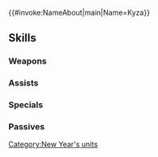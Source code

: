 {{#invoke:NameAbout|main|Name=Kyza}}{{HeroPage Tabs}}
{{Hero Infobox
|Name=Kyza
|Title=Tiger of Fortune
|WeaponType=Red Beast
|MoveType=Infantry
|Origin=Fire Emblem: Radiant Dawn
|Gender=Male
|actorEN=Landon McDonald
|actorJP=島﨑信長
|artist=まじ
|additionDate=December 28, 2021
|releaseDate=January 1, 2022
|cv1=9
|cv2=400700
|TagID=年明キサ
|InternalID=754
|Properties=limited,tempest,specDisplay
|description=A tiger warrior from Gallia, home of the beast tribe of laguz. Serious and dutiful, not even New Year's celebrations can keep them from their training. Appears in Fire Emblem: Radiant Dawn.
}}
{{Stats Page
|Lv1HP=19|Lv1ATK=11|Lv1SPD=7|Lv1DEF=11|Lv1RES=6
|GRHP=60|GRATK=65|GRSPD=45|GRDEF=70|GRRES=55
}}
==Skills==
===Weapons===
{{Weapons Table
|weapon1=Whelp (Infantry)
|weapon1Default=1
|weapon1Unlock=1
|weapon2=Yearling (Infantry)
|weapon2Default=2
|weapon2Unlock=2
|weapon3=Adult (Infantry)
|weapon3Default=4
|weapon3Unlock=3
|weapon4=Polished Fang
|weapon4Default=5
|weapon4Unlock=5
}}
===Assists===
{{Assists Table}}
===Specials===
{{Specials Table
|special1=New Moon
|special1Default=4
|special1Unlock=3
|special2=Moonbow
|special2Unlock=4
}}
===Passives===
{{Passives Table
|passiveA1=Close Def 1
|passiveA2=Close Def 2
|passiveA3=Close Def 3
|passiveA1Unlock=1
|passiveA2Unlock=2
|passiveA3Unlock=4
|passiveC1=Atk/Def Oath 1
|passiveC2=Atk/Def Oath 2
|passiveC3=Atk/Def Oath 3
|passiveC1Unlock=3
|passiveC2Unlock=4
|passiveC3Unlock=5
}}
{{Heroes Navbox}}
[[Category:New Year's units]]